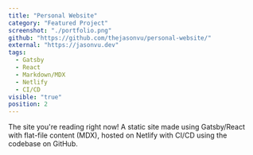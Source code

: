 ```yaml
---
title: "Personal Website"
category: "Featured Project"
screenshot: "./portfolio.png"
github: "https://github.com/thejasonvu/personal-website/"
external: "https://jasonvu.dev"
tags:
  - Gatsby
  - React
  - Markdown/MDX
  - Netlify
  - CI/CD
visible: "true"
position: 2
---
```


The site you're reading right now! A static site made using Gatsby/React with flat-file content (MDX), hosted on Netlify with CI/CD using the codebase on GitHub.
